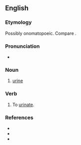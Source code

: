 ==English==

===Etymology===
Possibly onomatopoeic. Compare {{m|en|piddle}}.

===Pronunciation===
* {{rhymes|en|ɪtəl}}

===Noun===
{{en-noun|-}}

# {{lb|en|Northumbria}} [[urine]]

===Verb===
{{en-verb}}

# {{lb|en|Northumbria}} To [[urinate]].

===References===
* {{R:Northeast Dialect 2005}}
* {{R:New Geordie Dictionary 1987}}
* {{R:Todds Geordie 1977}}